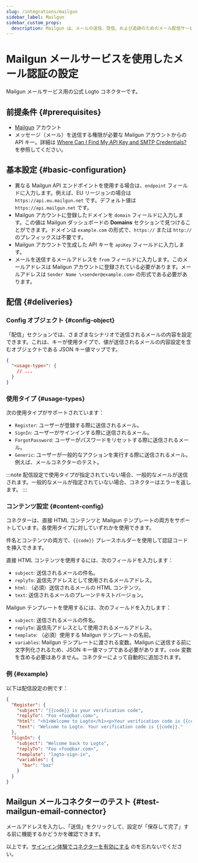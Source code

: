 ```yaml
---
slug: /integrations/mailgun
sidebar_label: Mailgun
sidebar_custom_props:
  description: Mailgun は、メールの送信、受信、および追跡のためのメール配信サービスです。
---
```



# Mailgun メールサービスを使用したメール認証の設定

Mailgun メールサービス用の公式 Logto コネクターです。

<GuideTip />

## 前提条件 \{#prerequisites}

- [Mailgun](https://www.mailgun.com/) アカウント
- メッセージ（メール）を送信する権限が必要な Mailgun アカウントからの API キー。詳細は [Where Can I Find My API Key and SMTP Credentials?](https://help.mailgun.com/hc/en-us/articles/203380100-Where-Can-I-Find-My-API-Key-and-SMTP-Credentials-) を参照してください。

## 基本設定 \{#basic-configuration}

- 異なる Mailgun API エンドポイントを使用する場合は、`endpoint` フィールドに入力します。例えば、EU リージョンの場合は `https://api.eu.mailgun.net` です。デフォルト値は `https://api.mailgun.net` です。
- Mailgun アカウントに登録したドメインを `domain` フィールドに入力します。この値は Mailgun ダッシュボードの **Domains** セクションで見つけることができます。ドメインは `example.com` の形式で、`https://` または `http://` のプレフィックスは不要です。
- Mailgun アカウントで生成した API キーを `apiKey` フィールドに入力します。
- メールを送信するメールアドレスを `from` フィールドに入力します。このメールアドレスは Mailgun アカウントに登録されている必要があります。メールアドレスは `Sender Name \<sender@example.com>` の形式である必要があります。

## 配信 \{#deliveries}

### Config オブジェクト \{#config-object}

「配信」セクションでは、さまざまなシナリオで送信されるメールの内容を設定できます。これは、キーが使用タイプで、値が送信されるメールの内容設定を含むオブジェクトである JSON キー値マップです。

```json
{
  "<usage-type>": {
    // ...
  }
}
```

### 使用タイプ \{#usage-types}

次の使用タイプがサポートされています：

- `Register`: ユーザーが登録する際に送信されるメール。
- `SignIn`: ユーザーがサインインする際に送信されるメール。
- `ForgotPassword`: ユーザーがパスワードをリセットする際に送信されるメール。
- `Generic`: ユーザーが一般的なアクションを実行する際に送信されるメール。例えば、メールコネクターのテスト。

:::note
配信設定で使用タイプが指定されていない場合、一般的なメールが送信されます。一般的なメールが指定されていない場合、コネクターはエラーを返します。
:::

### コンテンツ設定 \{#content-config}

コネクターは、直接 HTML コンテンツと Mailgun テンプレートの両方をサポートしています。各使用タイプに対していずれかを使用できます。

件名とコンテンツの両方で、`{{code}}` プレースホルダーを使用して認証コードを挿入できます。

直接 HTML コンテンツを使用するには、次のフィールドを入力します：

- `subject`: 送信されるメールの件名。
- `replyTo`: 返信先アドレスとして使用されるメールアドレス。
- `html`: （必須）送信されるメールの HTML コンテンツ。
- `text`: 送信されるメールのプレーンテキストバージョン。

Mailgun テンプレートを使用するには、次のフィールドを入力します：

- `subject`: 送信されるメールの件名。
- `replyTo`: 返信先アドレスとして使用されるメールアドレス。
- `template`: （必須）使用する Mailgun テンプレートの名前。
- `variables`: Mailgun テンプレートに渡される変数。Mailgun に送信する前に文字列化されるため、JSON キー値マップである必要があります。`code` 変数を含める必要はありません。コネクターによって自動的に追加されます。

### 例 \{#example}

以下は配信設定の例です：

```json
{
  "Register": {
    "subject": "{{code}} is your verification code",
    "replyTo": "Foo <foo@bar.com>",
    "html": "<h1>Welcome to Logto</h1><p>Your verification code is {{code}}.</p>",
    "text": "Welcome to Logto. Your verification code is {{code}}."
  },
  "SignIn": {
    "subject": "Welcome back to Logto",
    "replyTo": "Foo <foo@bar.com>",
    "template": "logto-sign-in",
    "variables": {
      "bar": "baz"
    }
  }
}
```

## Mailgun メールコネクターのテスト \{#test-mailgun-email-connector}

メールアドレスを入力し、「送信」をクリックして、設定が「保存して完了」する前に機能するかどうかを確認できます。

以上です。[サインイン体験でコネクターを有効にする](/connectors/email-connectors/#enable-email-sign-up-or-sign-in) のを忘れないでください。